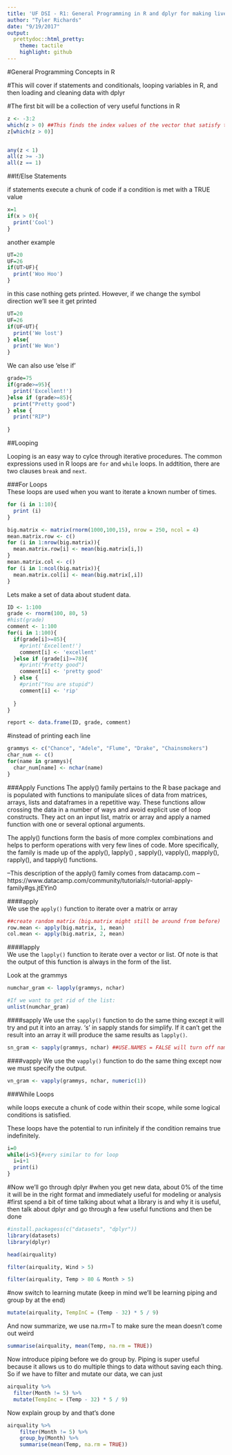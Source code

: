 ```yaml
---
title: 'UF DSI - R1: General Programming in R and dplyr for making lives easier '
author: "Tyler Richards"
date: "9/19/2017"
output:
  prettydoc::html_pretty:
    theme: tactile
    highlight: github
---
```

#######################################################################################

#General Programming Concepts in R 

#This will cover if statements and conditionals, looping variables in R, and then loading and cleaning data with dplyr


#The first bit will be a collection of very useful functions in R
```r

z <- -3:2
which(z > 0) ##This finds the index values of the vector that satisfy the condition
z[which(z > 0)]


any(z < 1)
all(z >= -3)
all(z == 1)

```

##If/Else Statements

if statements execute a chunk of code if a condition is met with a TRUE value

```r

x=1
if(x > 0){
  print('Cool')
}

```

another example

```r
UT=20
UF=26
if(UT>UF){
  print('Woo Hoo')
}
```
in this case nothing gets printed. However, if we change the symbol direction we'll see it get printed

```r
UT=20
UF=26
if(UF<UT){
  print('We lost')
} else{
  print('We Won')
}
```

We can also use 'else if'
```r
grade=75
if(grade>=95){
  print('Excellent!')
}else if (grade>=85){
  print("Pretty good")
} else {
  print("RIP")
  
}
```



##Looping

Looping is an easy way to cylce through iterative procedures. The common expressions used in R loops are `for` and `while` loops. In addtition, there are two clauses `break` and `next`.   

###For Loops  
These loops are used when you want to iterate a known number of times.   

```r
for (i in 1:10){
  print (i)
}
```

```r
big.matrix <- matrix(rnorm(1000,100,15), nrow = 250, ncol = 4)
mean.matrix.row <- c()
for (i in 1:nrow(big.matrix)){
  mean.matrix.row[i] <- mean(big.matrix[i,])
}
mean.matrix.col <- c()
for (i in 1:ncol(big.matrix)){
  mean.matrix.col[i] <- mean(big.matrix[,i])
}
```

Lets make a set of data about student data. 

```r
ID <- 1:100
grade <- rnorm(100, 80, 5)
#hist(grade)
comment <- 1:100
for(i in 1:100){
  if(grade[i]>=85){
    #print('Excellent!')
    comment[i] <- 'excellent'
  }else if (grade[i]>=78){
    #print("Pretty good")
    comment[i] <- 'pretty good'
  } else {
    #print("You are stupid")
    comment[i] <- 'rip'
    
  }
}

report <- data.frame(ID, grade, comment)
```

#instead of printing each line

```r
grammys <- c("Chance", "Adele", "Flume", "Drake", "Chainsmokers")
char_num <- c()
for(name in grammys){
  char_num[name] <- nchar(name)
}

```
  
  
###Apply Functions
The apply() family pertains to the R base package and is populated with functions to manipulate slices of data from matrices, arrays, lists and dataframes in a repetitive way. These functions allow crossing the data in a number of ways and avoid explicit use of loop constructs. They act on an input list, matrix or array and apply a named function with one or several optional arguments.

The apply() functions form the basis of more complex combinations and helps to perform operations with very few lines of code. More specifically, the family is made up of the apply(), lapply() , sapply(), vapply(), mapply(), rapply(), and tapply() functions.

--This description of the apply() family comes from datacamp.com
--https://www.datacamp.com/community/tutorials/r-tutorial-apply-family#gs.jtEYin0

####apply  
We use the ``apply()`` function to iterate over a matrix or array
```r
##create random matrix (big.matrix might still be around from before)
row.mean <- apply(big.matrix, 1, mean)
col.mean <- apply(big.matrix, 2, mean)
```

####lapply  
We use the ``lapply()`` function to iterate over a vector or list. Of note is that the output of this function is always in the form of the list.   

Look at the grammys
```r
numchar_gram <- lapply(grammys, nchar)

#If we want to get rid of the list:
unlist(numchar_gram)
```

####sapply
We use the ``sapply()`` function to do the same thing except it will try and put it into an array. 's' in sapply stands for simplify. If it can't get the result into an array it will produce the same results as ``lapply()``.  

```r
sn_gram <- sapply(grammys, nchar) ##USE.NAMES = FALSE will turn off names
```

####vapply
We use the ``vapply()`` function to do the same thing except now we must specify the output. 

```r
vn_gram <- vapply(grammys, nchar, numeric(1))
```  




###While Loops

while loops execute a chunk of code within their scope, while some logical conditions is satisfied.

These loops have the potential to run infinitely if the condition remains true indefinitely. 

```r
i=0
while(i<5){#very similar to for loop
  i=i+1
  print(i)
}
```

#Now we'll go through dplyr
#when you get new data, about 0% of the time it will be in the right format and immediately useful for modeling or analysis
#first spend a bit of time talking about what a library is and why it is useful, then talk about dplyr and go through a few useful functions and then be done

```r
#install.packagess(c("datasets", "dplyr"))
library(datasets)
library(dplyr)
```

```r
head(airquality)

```

```r
filter(airquality, Wind > 5)
```

```r
filter(airquality, Temp > 80 & Month > 5)
```


#now switch to learning mutate (keep in mind we'll be learning piping and group by at the end)
```r
mutate(airquality, TempInC = (Temp - 32) * 5 / 9)
```

And now summarize, we use na.rm=T to make sure the mean doesn't come out weird

```r
summarise(airquality, mean(Temp, na.rm = TRUE))
```

Now introduce piping before we do group by. Piping is super useful because it allows us to do multiple things to data without saving each thing. So if we have to filter and mutate our data, we can just

```r
airquality %>% 
  filter(Month != 5) %>% 
  mutate(TempInc = (Temp - 32) * 5 / 9)
```

Now explain group by and that's done
```r
airquality %>% 
    filter(Month != 5) %>% 
    group_by(Month) %>% 
    summarise(mean(Temp, na.rm = TRUE))
```







